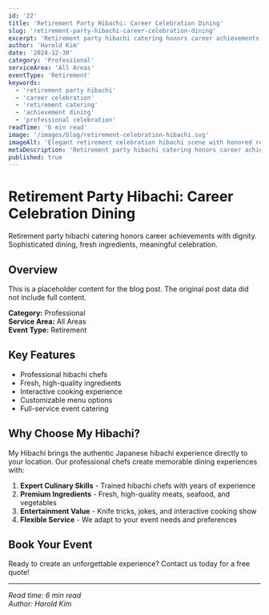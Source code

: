 ```yaml
---
id: '22'
title: 'Retirement Party Hibachi: Career Celebration Dining'
slug: 'retirement-party-hibachi-career-celebration-dining'
excerpt: 'Retirement party hibachi catering honors career achievements with dignity. Sophisticated dining, fresh ingredients, meaningful celebration.'
author: 'Harold Kim'
date: '2024-12-30'
category: 'Professional'
serviceArea: 'All Areas'
eventType: 'Retirement'
keywords:
  - 'retirement party hibachi'
  - 'career celebration'
  - 'retirement catering'
  - 'achievement dining'
  - 'professional celebration'
readTime: '6 min read'
image: '/images/blog/retirement-celebration-hibachi.svg'
imageAlt: 'Elegant retirement celebration hibachi scene with honored retiree, family members, golden watch, career memorabilia, retirement gifts, and festive atmosphere celebrating years of achievement'
metaDescription: 'Retirement party hibachi catering honors career achievements with dignity. Sophisticated dining, fresh ingredients, meaningful celebration experience.'
published: true
---
```


# Retirement Party Hibachi: Career Celebration Dining

Retirement party hibachi catering honors career achievements with dignity. Sophisticated dining, fresh ingredients, meaningful celebration.

## Overview

This is a placeholder content for the blog post. The original post data did not include full content.

**Category:** Professional  
**Service Area:** All Areas  
**Event Type:** Retirement

## Key Features

- Professional hibachi chefs
- Fresh, high-quality ingredients
- Interactive cooking experience
- Customizable menu options
- Full-service event catering

## Why Choose My Hibachi?

My Hibachi brings the authentic Japanese hibachi experience directly to your location. Our professional chefs create memorable dining experiences with:

1. **Expert Culinary Skills** - Trained hibachi chefs with years of experience
2. **Premium Ingredients** - Fresh, high-quality meats, seafood, and vegetables
3. **Entertainment Value** - Knife tricks, jokes, and interactive cooking show
4. **Flexible Service** - We adapt to your event needs and preferences

## Book Your Event

Ready to create an unforgettable experience? Contact us today for a free quote!

---

*Read time: 6 min read*  
*Author: Harold Kim*

